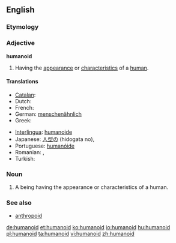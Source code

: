 {{wikipedia}}
==English==
===Etymology===
{{suffix|human|oid}}

===Adjective===
'''humanoid'''

# Having the [[appearance]] or [[characteristics]] of a [[human]].

====Translations====
{{trans-top|humanoid}}
* [[Catalan]]: {{t|ca|humanoide|m|f}}
* Dutch: {{t-|nl|humanoïde|m}}
* French: {{t+|fr|humanoïde|m}}
* German: [[menschenähnlich]]
* Greek: {{t|el|ανθρωποειδής|m|f|tr=anthropoeidís|sc=Grek}}
{{trans-mid}}
* [[Interlingua]]: [[humanoide]]
* Japanese: [[人型の]] (hidogata no),  {{t-|ja|擬人化}}
* Portuguese: [[humanóide]] {{m|f}}
* Romanian: {{t|ro|umanoid|m}}, {{t|ro|umanoidă|f}}
* Turkish: {{t|tr|insansı}}
{{trans-bottom}}

===Noun===
{{en-noun}}

# A being having the appearance or characteristics of a human.

===See also===
*[[anthropoid]]

[[de:humanoid]]
[[et:humanoid]]
[[ko:humanoid]]
[[io:humanoid]]
[[hu:humanoid]]
[[pl:humanoid]]
[[ta:humanoid]]
[[vi:humanoid]]
[[zh:humanoid]]